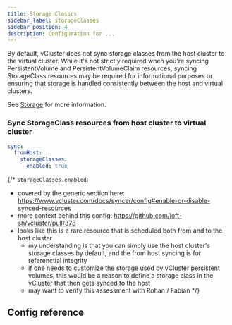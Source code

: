 ```yaml
---
title: Storage Classes
sidebar_label: storageClasses
sidebar_position: 4
description: Configuration for ...
---
```



By default, vCluster does not sync storage classes from the host cluster to the virtual cluster. While it's not strictly required when you're syncing PersistentVolume and PersistentVolumeClaim resources, syncing StorageClass resources may be required for informational purposes or ensuring that storage is handled consistently between the host and virtual clusters.

See [Storage](/architecture/storage.mdx) for more information.

### Sync StorageClass resources from host cluster to virtual cluster
```YAML
sync:
  fromHost:
    storageClasses:
      enabled: true
```


{/*
`storageClasses.enabled`:
- covered by the generic section here: https://www.vcluster.com/docs/syncer/config#enable-or-disable-synced-resources
- more context behind this config: https://github.com/loft-sh/vcluster/pull/378
- looks like this is a rare resource that is scheduled both from and to the host cluster
  - my understanding is that you can simply use the host cluster's storage classes by default, and the from host syncing is for referenctial integrity
  - if one needs to customize the storage used by vCluster persistent volumes, this would be a reason to define a storage class in the vCluster that then gets synced to the host
  - may want to verify this assessment with Rohan / Fabian
*/}


## Config reference

<EnableSwitch/>
